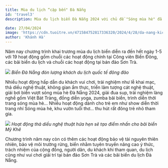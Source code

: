 ```yaml
---
title: Mùa du lịch “cập bến" Đà Nẵng
id: 'travel3'
description: Mùa du lịch biển Đà Nẵng 2024 với chủ đề "Sóng mùa hè" đã chính thức diễn ra tại Công viên Biển Đông từ tối 27/4.

date: 27/04/2024
image: 'https://cdn.tuoitre.vn/471584752817336320/2024/4/28/da-nang-kich-hoat-mua-du-lich-bien-nhieu-hoat-dong-cho-tre-em-va-moi-truong-anh-1-17142643521111628038080.jpg'
author: 'Khánh Hà'
---
```


Năm nay chương trình khai trương mùa du lịch biển diễn ra đến hết ngày 1-5 với 19 hoạt động gồm chuỗi các hoạt động chính tại Công viên Biển Đông, các bãi biển du lịch và chuỗi các hoạt động tại bán đảo Sơn Trà.

![](https://cdn.tuoitre.vn/471584752817336320/2024/4/28/da-nang-kich-hoat-mua-du-lich-bien-nhieu-hoat-dong-cho-tre-em-va-moi-truong-anh-1-17142643521111628038080.jpg)
_Biển Đà Nẵng đón lượng khách du lịch quốc tế đông đảo_

Nhiều hoạt động hấp dẫn du khách vui chơi, trải nghiệm như lễ khai mạc, thả diều nghệ thuật, không gian ẩm thực, triển lãm tượng cát nghệ thuật, giải bơi biển vượt sóng mùa hè Đà Nẵng 2024, giải đua sup, trải nghiệm làng nghề gốm Việt Bát Tràng, đồng diễn yoga, zumba bãi biển, trình diễn thời trang sóng mùa hè…
Nhiều hoạt động dành cho trẻ em như show diễn thời trang nhí Sóng mùa hè, khu vườn tuổi thơ... thu hút rất đông trẻ nhỏ tham gia.

![](https://cdn.tuoitre.vn/thumb_w/1100/471584752817336320/2024/4/28/da-nang-kich-hoat-mua-du-lich-bien-nhieu-hoat-dong-cho-tre-em-va-moi-truong-anh-9-1714264423611436915505.jpg)
_Hoạt động thả diều nghệ thuật hứa hẹn sẽ tạo điểm nhấn cho bãi biển Mỹ Khê_

Chương trình năm nay còn có thêm các hoạt động bảo vệ tài nguyên thiên nhiên, bảo vệ môi trường rừng, biển nhằm tuyên truyền nâng cao ý thức, trách nhiệm của cộng đồng, người dân, du khách khi tham quan, du lịch cũng như vui chơi giải trí tại bán đảo Sơn Trà và các bãi biển du lịch Đà Nẵng.
